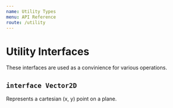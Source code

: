 ```yaml
---
name: Utility Types
menu: API Reference
route: /utility
---
```



# Utility Interfaces

These interfaces are used as a convinience for various operations.

## `interface Vector2D`

Represents a cartesian (x, y) point on a plane.

<InterfaceDocumentation interfaceMetadata={Vector2D} />
